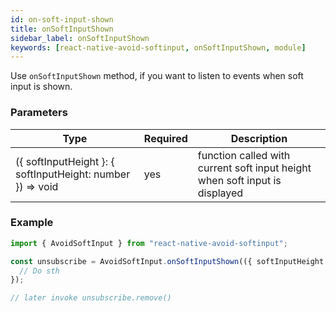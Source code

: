 ```yaml
---
id: on-soft-input-shown
title: onSoftInputShown
sidebar_label: onSoftInputShown
keywords: [react-native-avoid-softinput, onSoftInputShown, module]
---
```


Use `onSoftInputShown` method, if you want to listen to events when soft input is shown.

### Parameters

| Type                                                           | Required | Description                                                                 |
| -------------------------------------------------------------- | -------- | --------------------------------------------------------------------------- |
| (\{ softInputHeight \}: \{ softInputHeight: number \}) => void | yes      | function called with current soft input height when soft input is displayed |

### Example

```ts
import { AvoidSoftInput } from "react-native-avoid-softinput";

const unsubscribe = AvoidSoftInput.onSoftInputShown(({ softInputHeight }) => {
  // Do sth
});

// later invoke unsubscribe.remove()
```
